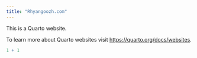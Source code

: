 ```yaml
---
title: "Rhyangoozh.com"
---
```


This is a Quarto website.

To learn more about Quarto websites visit <https://quarto.org/docs/websites>.

```r
1 + 1
```

